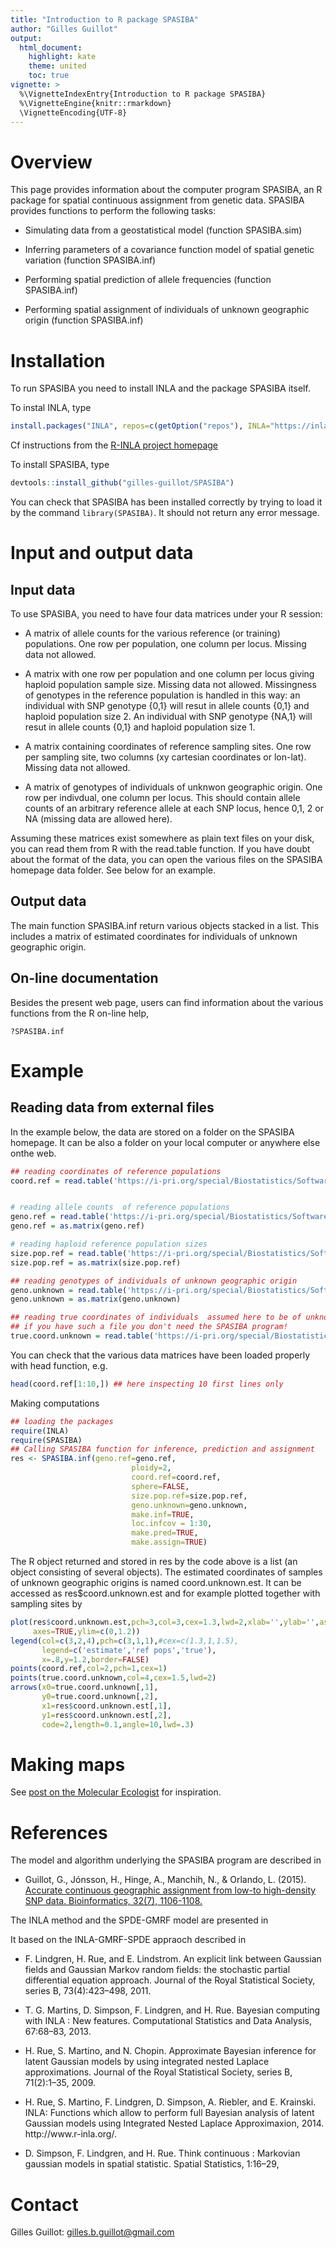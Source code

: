 ```yaml
---
title: "Introduction to R package SPASIBA"
author: "Gilles Guillot"
output:
  html_document:
    highlight: kate
    theme: united
    toc: true
vignette: >
  %\VignetteIndexEntry{Introduction to R package SPASIBA}
  %\VignetteEngine{knitr::rmarkdown}
  \VignetteEncoding{UTF-8}
---
```


# Overview
This page provides information about the computer program SPASIBA, an R package for spatial continuous assignment from genetic data. SPASIBA provides functions to perform the following tasks:

- Simulating data from a geostatistical model (function SPASIBA.sim)

- Inferring parameters of a covariance function model of spatial genetic variation (function SPASIBA.inf)

- Performing spatial prediction of allele frequencies (function SPASIBA.inf)

- Performing spatial assignment of individuals of unknown geographic origin (function SPASIBA.inf)

# Installation
To run SPASIBA you need to install INLA and the package SPASIBA itself.

To instal INLA, type
```r
install.packages("INLA", repos=c(getOption("repos"), INLA="https://inla.r-inla-download.org/R/stable"), dep=TRUE)
```
Cf instructions from the [R-INLA project homepage](http://www.r-inla.org/download)

To install SPASIBA, type 
```r
devtools::install_github("gilles-guillot/SPASIBA")
```

You can check that SPASIBA has been installed correctly by trying to load it by the command `library(SPASIBA)`. It should not return any error message. 


# Input and output data 


## Input data
To use SPASIBA, you need to have four data matrices under your R session:

- A matrix of allele counts for the various reference (or training) populations. One row per population, one column per locus. Missing data not allowed.

- A matrix with one row per population and one column per locus giving haploid population sample size. Missing data not allowed. Missingness of genotypes in the reference population is handled in this way: an individual with SNP genotype {0,1} will resut in allele counts {0,1} and haploid population size 2. An individual with SNP genotype {NA,1} will resut in allele counts {0,1} and haploid population size 1.

- A matrix containing coordinates of reference sampling sites. One row per sampling site, two columns (xy cartesian coordinates or lon-lat). Missing data not allowed.

- A matrix of genotypes of individuals of unknwon geographic origin. One row per indivdual, one column per locus. This should contain allele counts of an arbitrary reference allele at each SNP locus, hence 0,1, 2 or NA (missing data are allowed here).

Assuming these matrices exist somewhere as plain text files on your disk, you can read them from R with the read.table function. If you have doubt about the format of the data, you can open the various files on the SPASIBA homepage data folder. See below for an example.

## Output data
The main function SPASIBA.inf return various objects stacked in a list. This includes a matrix of estimated coordinates for individuals of unknown geographic origin.

## On-line documentation
Besides the present web page, users can find information about the various functions from the R on-line help,

` ?SPASIBA.inf`


# Example

## Reading data from external files
In the example below, the data are stored on a folder on the SPASIBA homepage. It can be also a folder on your local computer or anywhere else onthe web.

```r
## reading coordinates of reference populations
coord.ref = read.table('https://i-pri.org/special/Biostatistics/Software/Spasiba/data/coord.ref.txt')


# reading allele counts  of reference populations
geno.ref = read.table('https://i-pri.org/special/Biostatistics/Software/Spasiba/data/geno.ref.txt')
geno.ref = as.matrix(geno.ref) 

# reading haploid reference population sizes 
size.pop.ref = read.table('https://i-pri.org/special/Biostatistics/Software/Spasiba/data/size.pop.ref.txt')
size.pop.ref = as.matrix(size.pop.ref)

## reading genotypes of individuals of unknown geographic origin
geno.unknown = read.table('https://i-pri.org/special/Biostatistics/Software/Spasiba/data/geno.unknown.txt')
geno.unknown = as.matrix(geno.unknown)

## reading true coordinates of individuals  assumed here to be of unknown geographic origin
## if you have such a file you don't need the SPASIBA program!
true.coord.unknown = read.table('https://i-pri.org/special/Biostatistics/Software/Spasiba/data/true.coord.unknown.txt')
```

You can check that the various data matrices have been loaded properly with head function, e.g.

```r
head(coord.ref[1:10,]) ## here inspecting 10 first lines only
```


Making computations

```r
## loading the packages
require(INLA)
require(SPASIBA)
## Calling SPASIBA function for inference, prediction and assignment
res <- SPASIBA.inf(geno.ref=geno.ref,
                           ploidy=2,
                           coord.ref=coord.ref,
                           sphere=FALSE, 
                           size.pop.ref=size.pop.ref,
                           geno.unknown=geno.unknown,
                           make.inf=TRUE,
                           loc.infcov = 1:30,
                           make.pred=TRUE,
                           make.assign=TRUE)
```

The R object returned and stored in res by the code above is a list (an object consisting of several objects). The estimated coordinates of samples of unknown geographic origins is named coord.unknown.est. It can be accessed as res$coord.unknown.est and for example plotted together with sampling sites by

```r
plot(res$coord.unknown.est,pch=3,col=3,cex=1.3,lwd=2,xlab='',ylab='',asp=1,
     axes=TRUE,ylim=c(0,1.2))
legend(col=c(3,2,4),pch=c(3,1,1),#cex=c(1.3,1,1.5),
       legend=c('estimate','ref pops','true'),
       x=.8,y=1.2,border=FALSE)
points(coord.ref,col=2,pch=1,cex=1)
points(true.coord.unknown,col=4,cex=1.5,lwd=2)
arrows(x0=true.coord.unknown[,1],
       y0=true.coord.unknown[,2],
       x1=res$coord.unknown.est[,1],
       y1=res$coord.unknown.est[,2],
       code=2,length=0.1,angle=10,lwd=.3)
```

# Making maps
See [post on the Molecular Ecologist](http://www.molecularecologist.com/2012/09/making-maps-with-r) for inspiration.

# References
The model and algorithm underlying the SPASIBA program are described in

- Guillot, G., Jónsson, H., Hinge, A., Manchih, N., & Orlando, L. (2015). [Accurate continuous geographic assignment from low-to high-density SNP data. Bioinformatics, 32(7), 1106-1108.](https://academic.oup.com/bioinformatics/article/32/7/1106/1744090)


The INLA method and the SPDE-GMRF model are presented in

It based on the INLA-GMRF-SPDE appraoch described in

- F. Lindgren, H. Rue, and E. Lindstrom. An explicit link between Gaussian fields and Gaussian Markov random fields: the stochastic partial differential equation approach. Journal of the Royal Statistical Society, series B, 73(4):423–498, 2011.

- T. G. Martins, D. Simpson, F. Lindgren, and H. Rue. Bayesian computing with INLA : New features. Computational Statistics and Data Analysis, 67:68–83, 2013.

- H. Rue, S. Martino, and N. Chopin. Approximate Bayesian inference for latent Gaussian models by using integrated nested Laplace approximations. Journal of the Royal Statistical Society, series B, 71(2):1–35, 2009.

- H. Rue, S. Martino, F. Lindgren, D. Simpson, A. Riebler, and E. Krainski. INLA: Functions which allow to perform full Bayesian analysis of latent Gaussian models using Integrated Nested Laplace Approximaxion, 2014. http://www.r-inla.org/.

- D. Simpson, F. Lindgren, and H. Rue. Think continuous : Markovian gaussian models in spatial statistic. Spatial Statistics, 1:16–29,

# Contact
Gilles Guillot: [gilles.b.guillot@gmail.com](mailto:gilles.b.guillot@gmail.com)


